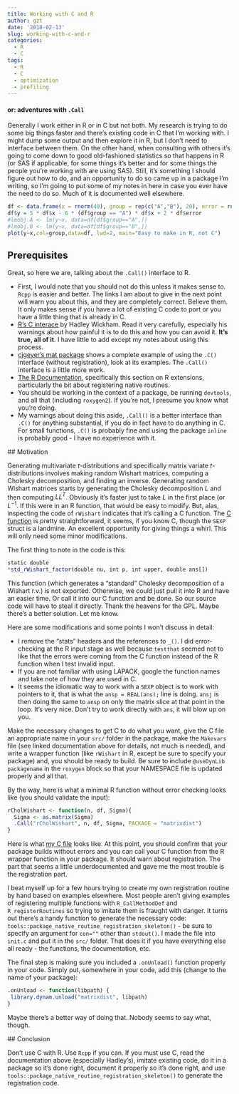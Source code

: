 ```yaml
---
title: Working with C and R
author: gzt
date: '2018-02-13'
slug: working-with-c-and-r
categories:
  - R
  - C
tags:
  - R
  - C
  - optimization
  - profiling
---
```


#### or: adventures with `.Call`

Generally I work either in R or in C but not both. My research is trying to do some big things faster and there's existing code in C that I'm working with. I might dump some output and then explore it in R, but I don't need to interface between them. On the other hand, when consulting with others  it's going to come down to good old-fashioned statistics so that happens in R (or SAS if applicable, for some things it's better and for some things the people you're working with are using SAS).  Still, it's something I should figure out how to do, and an opportunity to do so came up in a package I'm writing, so I'm going to put some of my notes in here in case you ever have the need to do so. Much of it is documented well elsewhere.

```r
df <- data.frame(x = rnorm(40), group = rep(c("A","B"), 20), error = rnorm(40))
df$y = 5 * df$x - 6 * (df$group == "A") * df$x + 2 * df$error
#lmobj.A <- lm(y~x, data=df[df$group=="A",])
#lmobj.B <- lm(y~x, data=df[df$group=="B",])
plot(y~x,col=group,data=df, lwd=2, main="Easy to make in R, not C")

```

## Prerequisites

Great, so here we are, talking about the `.Call()` interface to R.

 - First, I would note that you should not do this unless it makes sense to. `Rcpp` is easier and better. The links I am about to give in the next point will warn you about this, and they are completely correct. Believe them. It only makes sense if you have a lot of existing C code to port or you have a little thing that is already in C.
 - [R's C interace](http://adv-r.had.co.nz/C-interface.html) by Hadley Wickham. Read it very carefully, especially his warnings about how painful it is to do this and how you can avoid it. **It's true, all of it**. I have little to add except my notes about using this process. 
 - [cjgeyer's mat package](https://github.com/cjgeyer/mat) shows a complete example of using the `.C()` interface (without registration), look at its examples. The `.Call()` interface is a little more work.
 - [The R Documentation](https://cran.r-project.org/doc/manuals/r-release/R-exts.html#Registering-native-routines), specifically this section on R extensions, particularly the bit about registering native routines.
 - You should be working in the context of a package, be running `devtools`, and all that (including `roxygen2`). If you're not, I presume you know what you're doing. 
 - My warnings about doing this aside, `.Call()` is a better interface than `.C()` for anything substantial, if you do in fact have to do anything in C. For small functions, `.C()` is probably fine and using the package `inline` is probably good - I have no experience with it.
 
 
 
 ## Motivation
 
 Generating multivariate $t$-distributions and specifically matrix variate $t$-distributions involves making random Wishart matrices, computing a Cholesky decomposition, and finding an inverse. Generating random Wishart matrices starts by generating the Cholesky decomposition $L$ and then computing $LL^T$. Obviously it's faster just to take $L$ in the first place (or $L^{-1}$. If this were in an R function, that would be easy to modify. But, alas, inspecting the code of `rWishart` indicates that it's calling a C function. The [C function](https://github.com/SurajGupta/r-source/blob/master/src/library/stats/src/rWishart.c) is pretty straightforward, it seems, if you know C, though the `SEXP` struct is a landmine. An excellent opportunity for giving things a whirl. This will only need some minor modifications.
 
The first thing to note in the code is this:

```r
static double
*std_rWishart_factor(double nu, int p, int upper, double ans[])
```

This function (which generates a "standard" Cholesky decomposition of a Wishart r.v.) is not exported. Otherwise, we could just pull it into R and have an easier time. Or call it into our C function and be done. So our source code will have to steal it directly. Thank the heavens for the GPL. Maybe there's a better solution. Let me know.

Here are some modifications and some points I won't discuss in detail:

 - I remove the "stats" headers and the references to `_()`. I did error-checking at the R input stage as well because `testthat` seemed not to like that the errors were coming from the C function instead of the R function when I test invalid input. 
 - If you are not familiar with using LAPACK, google the function names and take note of how they are used in C.
 - It seems the idiomatic way to work with a `SEXP` object is to work with pointers to it, that is what the 
 `ansp = REAL(ans);` line is doing. `ansj` is then doing the same to `ansp` on only the matrix slice at that point in the loop. It's very nice. Don't try to work directly with `ans`, it will blow up on you.
 
Make the necessary changes to get C to do what you want, give the C file an appropriate name in your `src/` folder in the package, make the `Makevars` file (see linked documentation above for details, not much is needed), and write a wrapper function (like `rWishart` in R, except be sure to specify your package) and, you should be ready to build. Be sure to include `@useDynLib packagename` in the `roxygen` block so that your NAMESPACE file is updated properly and all that.

By the way, here is what a minimal R function without error checking looks like (you should validate the input):

```r
rCholWishart <- function(n, df, Sigma){
  Sigma <- as.matrix(Sigma)
  .Call("rCholWishart", n, df, Sigma, PACKAGE = "matrixdist")
}
```

Here is what [my C file](https://github.com/gzt/matrixdist/blob/master/src/rCholWishart.c) looks like. At this point, you should confirm that your package builds without errors and you can call your C function from the R wrapper function in your package. It should warn about registration. The part that seems a little underdocumented and gave me the most trouble is the registration part. 

I beat myself up for a few hours trying to create my own registration routine by hand based on examples elsewhere. Most people aren't giving examples of registering multiple functions with `R_CallMethodDef` and `R_registerRoutines` so trying to imitate them is fraught with danger. It turns out there's a handy function to generate the necessary code: `tools::package_native_routine_registration_skeleton()` - be sure to specify an argument for `con=""` other than `stdout()`. I made the file into `init.c` and put it in the `src/` folder. That does it if you have everything else all ready - the functions, the documentation, etc. 
 
 The final step is making sure you included a `.onUnload()` function properly in your code. Simply put, somewhere in your code, add this (change to the name of your package):
 
 ```r
 
.onUnload <- function(libpath) {
  library.dynam.unload("matrixdist", libpath)
}
 
 ```
 
 Maybe there's a better way of doing that. Nobody seems to say what, though.
 
 ## Conclusion
 
 Don't use C with R. Use `Rcpp` if you can. If you must use C, read the documentation above (especially Hadley's), imitate existing code, do it in a package so it's done right, document it properly so it's done right, and use `tools::package_native_routine_registration_skeleton()` to generate the registration code. 

